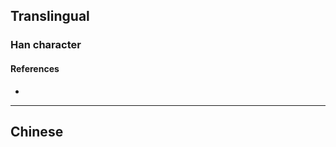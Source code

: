{{character info}}
==Translingual==

===Han character===
{{Han char|rn=85|rad=水|as=12|sn=15|four=|canj=ERRU|ids=⿰氵嵒}}

====References====
* {{Han ref|kx=0652.050|dkj=18333|hdz=31742.020|uh=6F8F|ud=28559}}

----

==Chinese==
{{zh-see|浛|v|to [[sink]]}}